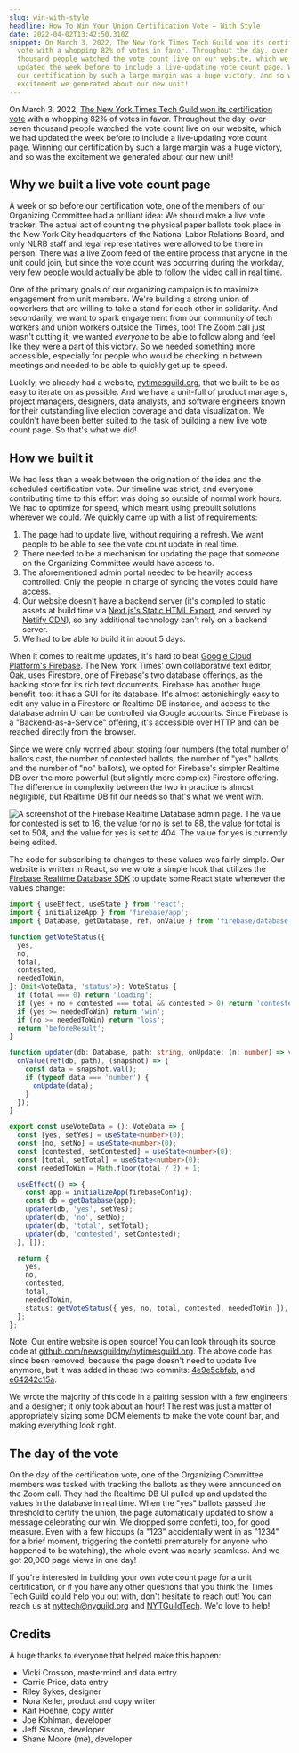 ```yaml
---
slug: win-with-style
headline: How To Win Your Union Certification Vote — With Style
date: 2022-04-02T13:42:50.310Z
snippet: On March 3, 2022, The New York Times Tech Guild won its certification
  vote with a whopping 82% of votes in favor. Throughout the day, over seven
  thousand people watched the vote count live on our website, which we had
  updated the week before to include a live-updating vote count page. Winning
  our certification by such a large margin was a huge victory, and so was the
  excitement we generated about our new unit!
---
```

On March 3, 2022, [The New York Times Tech Guild won its certification vote](https://nytimesguild.org/tech-vote-count) with a whopping 82% of votes in favor. Throughout the day, over seven thousand people watched the vote count live on our website, which we had updated the week before to include a live-updating vote count page. Winning our certification by such a large margin was a huge victory, and so was the excitement we generated about our new unit!

## Why we built a live vote count page

A week or so before our certification vote, one of the members of our Organizing Committee had a brilliant idea: We should make a live vote tracker. The actual act of counting the physical paper ballots took place in the New York City headquarters of the National Labor Relations Board, and only NLRB staff and legal representatives were allowed to be there in person. There was a live Zoom feed of the entire process that anyone in the unit could join, but since the vote count was occurring during the workday, very few people would actually be able to follow the video call in real time.

One of the primary goals of our organizing campaign is to maximize engagement from unit members. We're building a strong union of coworkers that are willing to take a stand for each other in solidarity. And secondarily, we want to spark engagement from our community of tech workers and union workers outside the Times, too! The Zoom call just wasn't cutting it; we wanted *everyone* to be able to follow along and feel like they were a part of this victory. So we needed something more accessible, especially for people who would be checking in between meetings and needed to be able to quickly get up to speed.

Luckily, we already had a website, [nytimesguild.org](https://nytimesguild.org/), that we built to be as easy to iterate on as possible. And we have a unit-full of product managers, project managers, designers, data analysts, and software engineers known for their outstanding live election coverage and data visualization. We couldn't have been better suited to the task of building a new live vote count page. So that's what we did!

## How we built it

We had less than a week between the origination of the idea and the scheduled certification vote. Our timeline was strict, and everyone contributing time to this effort was doing so outside of normal work hours. We had to optimize for speed, which meant using prebuilt solutions wherever we could. We quickly came up with a list of requirements:

1. The page had to update live, without requiring a refresh. We want people to be able to see the vote count update in real time.
2. There needed to be a mechanism for updating the page that someone on the Organizing Committee would have access to.
3. The aforementioned admin portal needed to be heavily access controlled. Only the people in charge of syncing the votes could have access.
4. Our website doesn't have a backend server (it's compiled to static assets at build time via [Next.js's Static HTML Export](https://nextjs.org/docs/advanced-features/static-html-export), and served by [Netlify CDN](https://www.netlify.com)), so any additional technology can't rely on a backend server.
5. We had to be able to build it in about 5 days.

When it comes to realtime updates, it's hard to beat [Google Cloud Platform's Firebase](https://firebase.google.com/). The New York Times' own collaborative text editor, [Oak](https://open.nytimes.com/building-a-text-editor-for-a-digital-first-newsroom-f1cb8367fc21), uses Firestore, one of Firebase's two database offerings, as the backing store for its rich text documents. Firebase has another huge benefit, too: it has a GUI for its database. It's almost astonishingly easy to edit any value in a Firestore or Realtime DB instance, and access to the database admin UI can be controlled via Google accounts. Since Firebase is a "Backend-as-a-Service" offering, it's accessible over HTTP and can be reached directly from the browser.

Since we were only worried about storing four numbers (the total number of ballots cast, the number of contested ballots, the number of "yes" ballots, and the number of "no" ballots), we opted for Firebase's simpler Realtime DB over the more powerful (but slightly more complex) Firestore offering. The difference in complexity between the two in practice is almost negligible, but Realtime DB fit our needs so that's what we went with.

![A screenshot of the Firebase Realtime Database admin page. The value for contested is set to 16, the value for no is set to 88, the value for total is set to 508, and the value for yes is set to 404. The value for yes is currently being edited.](/images/screen-shot-2022-04-02-at-1.44.26-pm.png "A screenshot of the Firebase Realtime Database admin page.")

The code for subscribing to changes to these values was fairly simple. Our website is written in React, so we wrote a simple hook that utilizes the [Firebase Realtime Database SDK](https://firebase.google.com/docs/database/web/start) to update some React state whenever the values change:

```typescript
import { useEffect, useState } from 'react';
import { initializeApp } from 'firebase/app';
import { Database, getDatabase, ref, onValue } from 'firebase/database';

function getVoteStatus({
  yes,
  no,
  total,
  contested,
  neededToWin,
}: Omit<VoteData, 'status'>): VoteStatus {
  if (total === 0) return 'loading';
  if (yes + no + contested === total && contested > 0) return 'contested';
  if (yes >= neededToWin) return 'win';
  if (no >= neededToWin) return 'loss';
  return 'beforeResult';
}

function updater(db: Database, path: string, onUpdate: (n: number) => void) {
  onValue(ref(db, path), (snapshot) => {
    const data = snapshot.val();
    if (typeof data === 'number') {
      onUpdate(data);
    }
  });
}

export const useVoteData = (): VoteData => {
  const [yes, setYes] = useState<number>(0);
  const [no, setNo] = useState<number>(0);
  const [contested, setContested] = useState<number>(0);
  const [total, setTotal] = useState<number>(0);
  const neededToWin = Math.floor(total / 2) + 1;

  useEffect(() => {
    const app = initializeApp(firebaseConfig);
    const db = getDatabase(app);
    updater(db, 'yes', setYes);
    updater(db, 'no', setNo);
    updater(db, 'total', setTotal);
    updater(db, 'contested', setContested);
  }, []);

  return {
    yes,
    no,
    contested,
    total,
    neededToWin,
    status: getVoteStatus({ yes, no, total, contested, neededToWin }),
  };
};
```

Note: Our entire website is open source! You can look through its source code at [github.com/newsguildny/nytimesguild.org](https://github.com/newsguildny/nytimesguild.org). The above code has since been removed, because the page doesn't need to update live anymore, but it was added in these two commits: [4e9e5cbfab](https://github.com/newsguildny/nytimesguild.org/commit/4e9e5cbfabaf59e255997542acdfd92db74c4599), and [e64242c15a](https://github.com/newsguildny/nytimesguild.org/commit/e64242c15ae3a7bf2d9f620c7fc50ce67b8996e1).

We wrote the majority of this code in a pairing session with a few engineers and a designer; it only took about an hour! The rest was just a matter of appropriately sizing some DOM elements to make the vote count bar, and making everything look right.

## The day of the vote

On the day of the certification vote, one of the Organizing Committee members was tasked with tracking the ballots as they were announced on the Zoom call. They had the Realtime DB UI pulled up and updated the values in the database in real time. When the "yes" ballots passed the threshold to certify the union, the page automatically updated to show a message celebrating our win. We dropped some confetti, too, for good measure. Even with a few hiccups (a "123" accidentally went in as "1234" for a brief moment, triggering the confetti prematurely for anyone who happened to be watching), the whole event was nearly seamless. And we got 20,000 page views in one day!

If you're interested in building your own vote count page for a unit certification, or if you have any other questions that you think the Times Tech Guild could help you out with, don't hesitate to reach out! You can reach us at [nyttech@nyguild.org](mailto:nyttech@nyguild.org) and [NYTGuildTech](https://twitter.com/NYTGuildTech). We'd love to help!

## Credits

A huge thanks to everyone that helped make this happen:

* Vicki Crosson, mastermind and data entry
* Carrie Price, data entry
* Riley Sykes, designer
* Nora Keller, product and copy writer
* Kait Hoehne, copy writer
* Joe Kohlman, developer
* Jeff Sisson, developer
* Shane Moore (me), developer
